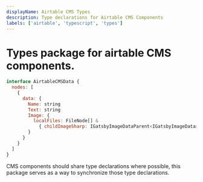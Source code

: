 ```yaml
---
displayName: Airtable CMS Types
description: Type declarations for Airtable CMS Components
labels: ['airtable', 'typescript', 'types']
---
```


# Types package for airtable CMS components.

```js
interface AirtableCMSData {
  nodes: [
    {
      data: {
        Name: string
        Text: string
        Image: {
          localFiles: FileNode[] &
            { childImageSharp: IGatsbyImageDataParent<IGatsbyImageData> }[]
        }
      }
    }
  ]
}
```

CMS components should share type declarations where possible, this package serves as a way to synchronize those type declarations.
